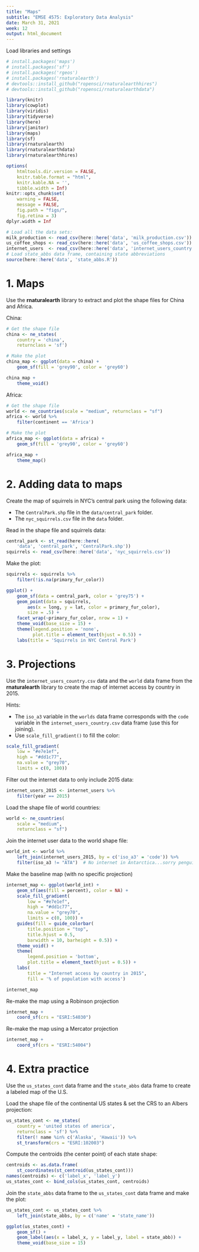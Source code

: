 ```yaml
---
title: "Maps"
subtitle: "EMSE 4575: Exploratory Data Analysis"
date: March 31, 2021
week: 12
output: html_document
---
```


Load libraries and settings
```r
# install.packages('maps')
# install.packages('sf')
# install.packages('rgeos')
# install.packages('rnaturalearth')
# devtools::install_github("ropensci/rnaturalearthhires")
# devtools::install_github("ropensci/rnaturalearthdata")

library(knitr)
library(cowplot)
library(viridis)
library(tidyverse)
library(here)
library(janitor)
library(maps)
library(sf)
library(rnaturalearth)
library(rnaturalearthdata)
library(rnaturalearthhires)

options(
    htmltools.dir.version = FALSE,
    knitr.table.format = "html",
    knitr.kable.NA = '',
    tibble.width = Inf)
knitr::opts_chunk$set(
    warning = FALSE,
    message = FALSE,
    fig.path = "figs/",
    fig.retina = 3)
dplyr.width = Inf

# Load all the data sets:
milk_production <- read_csv(here::here('data', 'milk_production.csv'))
us_coffee_shops <- read_csv(here::here('data', 'us_coffee_shops.csv'))
internet_users  <- read_csv(here::here('data', 'internet_users_country.csv'))
# Load state_abbs data frame, containing state abbreviations
source(here::here('data', 'state_abbs.R'))
```

# 1. Maps

Use the **rnaturalearth** library to extract and plot the shape files for China and Africa.

China:

```r
# Get the shape file
china <- ne_states(
    country = 'china',
    returnclass = 'sf')

# Make the plot
china_map <- ggplot(data = china) +
    geom_sf(fill = 'grey90', color = 'grey60')

china_map +
    theme_void()
```

Africa:

```r
# Get the shape file
world <- ne_countries(scale = "medium", returnclass = "sf")
africa <- world %>%
    filter(continent == 'Africa')

# Make the plot
africa_map <- ggplot(data = africa) +
    geom_sf(fill = 'grey90', color = 'grey60')

africa_map +
    theme_map()
```

# 2. Adding data to maps

Create the map of squirrels in NYC's central park using the following data:

- The `CentralPark.shp` file in the `data/central_park` folder.
- The `nyc_squirrels.csv` file in the `data` folder.

Read in the shape file and squirrels data:

```r
central_park <- st_read(here::here(
    'data', 'central_park', 'CentralPark.shp'))
squirrels <- read_csv(here::here('data', 'nyc_squirrels.csv'))
```

Make the plot:

```r
squirrels <- squirrels %>%
    filter(!is.na(primary_fur_color))

ggplot() +
    geom_sf(data = central_park, color = 'grey75') +
    geom_point(data = squirrels,
        aes(x = long, y = lat, color = primary_fur_color),
        size = .5) +
    facet_wrap(~primary_fur_color, nrow = 1) +
    theme_void(base_size = 15) +
    theme(legend.position = 'none',
          plot.title = element_text(hjust = 0.5)) +
    labs(title = 'Squirrels in NYC Central Park')
```

# 3. Projections

Use the `internet_users_country.csv` data and the `world` data frame from the **rnaturalearth** library to create the map of internet access by country in 2015.

Hints:

- The `iso_a3` variable in the `worlds` data frame corresponds with the `code` variable in the `internet_users_country.csv` data frame (use this for joining).
- Use `scale_fill_gradient()` to fill the color:

```r
scale_fill_gradient(
    low = "#e7e1ef",
    high = "#dd1c77",
    na.value = "grey70",
    limits = c(0, 100))
```

Filter out the internet data to only include 2015 data:

```r
internet_users_2015 <- internet_users %>%
    filter(year == 2015)
```

Load the shape file of world countries:

```r
world <- ne_countries(
    scale = "medium",
    returnclass = "sf")
```

Join the internet user data to the world shape file:

```r
world_int <- world %>%
    left_join(internet_users_2015, by = c('iso_a3' = 'code')) %>%
    filter(iso_a3 != "ATA")  # No internet in Antarctica...sorry penguins.
```

Make the baseline map (with no specific projection)

```r
internet_map <- ggplot(world_int) +
    geom_sf(aes(fill = percent), color = NA) +
    scale_fill_gradient(
        low = "#e7e1ef",
        high = "#dd1c77",
        na.value = "grey70",
        limits = c(0, 100)) +
    guides(fill = guide_colorbar(
        title.position = "top",
        title.hjust = 0.5,
        barwidth = 10, barheight = 0.5)) +
    theme_void() +
    theme(
        legend.position = 'bottom',
        plot.title = element_text(hjust = 0.5)) +
    labs(
        title = "Internet access by country in 2015",
        fill = '% of population with access')

internet_map
```

Re-make the map using a Robinson projection

```r
internet_map +
    coord_sf(crs = "ESRI:54030")
```

Re-make the map using a Mercator projection

```r
internet_map +
    coord_sf(crs = "ESRI:54004")
```

# 4. Extra practice

Use the `us_states_cont` data frame and the `state_abbs` data frame to create a labeled map of the U.S.

Load the shape file of the continental US states & set the CRS to an Albers projection:

```r
us_states_cont <- ne_states(
    country = 'united states of america',
    returnclass = 'sf') %>%
    filter(! name %in% c('Alaska', 'Hawaii')) %>%
    st_transform(crs = "ESRI:102003")
```

Compute the centroids (the center point) of each state shape:

```r
centroids <- as.data.frame(
    st_coordinates(st_centroid(us_states_cont)))
names(centroids) <- c('label_x', 'label_y')
us_states_cont <- bind_cols(us_states_cont, centroids)
```

Join the `state_abbs` data frame to the `us_states_cont` data frame and make the plot:

```r
us_states_cont <- us_states_cont %>%
    left_join(state_abbs, by = c('name' = 'state_name'))

ggplot(us_states_cont) +
    geom_sf() +
    geom_label(aes(x = label_x, y = label_y, label = state_abb)) +
    theme_void(base_size = 15)
```

